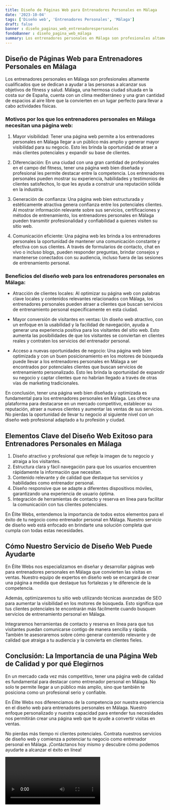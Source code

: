 ```yaml
---
title: Diseño de Páginas Web para Entrenadores Personales en Málaga
date: '2023-10-04'
tags: ['Diseño web', 'Entrenadores Personales', 'Málaga']
draft: false
banner : diseño_paginas_web_entrenadorespersonales
fondoBanner : diseño_pagina_web_málaga
summary: Los entrenadores personales en Málaga son profesionales altamente cualificados que se dedican a ayudar a las personas a alcanzar sus objetivos de fitness y salud. Málaga, una hermosa ciudad situada en la costa sur de España, cuenta con un clima mediterráneo y una gran cantidad de espacios al aire libre que la convierten en un lugar perfecto para llevar a cabo actividades físicas.
---
```


## Diseño de Páginas Web para Entrenadores Personales en Málaga

Los entrenadores personales en Málaga son profesionales altamente cualificados que se dedican a ayudar a las personas a alcanzar sus objetivos de fitness y salud. Málaga, una hermosa ciudad situada en la costa sur de España, cuenta con un clima mediterráneo y una gran cantidad de espacios al aire libre que la convierten en un lugar perfecto para llevar a cabo actividades físicas.

### Motivos por los que los entrenadores personales en Málaga necesitan una página web:

1. Mayor visibilidad: Tener una página web permite a los entrenadores personales en Málaga llegar a un público más amplio y generar mayor visibilidad para su negocio. Esto les brinda la oportunidad de atraer a más clientes potenciales y expandir su base de clientes.

2. Diferenciación: En una ciudad con una gran cantidad de profesionales en el campo del fitness, tener una página web bien diseñada y profesional les permite destacar entre la competencia. Los entrenadores personales pueden mostrar su experiencia, habilidades y testimonios de clientes satisfechos, lo que les ayuda a construir una reputación sólida en la industria.

3. Generación de confianza: Una página web bien estructurada y estéticamente atractiva genera confianza entre los potenciales clientes. Al mostrar información relevante sobre sus servicios, certificaciones y métodos de entrenamiento, los entrenadores personales en Málaga pueden transmitir profesionalidad y confiabilidad a quienes visiten su sitio web.

4. Comunicación eficiente: Una página web les brinda a los entrenadores personales la oportunidad de mantener una comunicación constante y efectiva con sus clientes. A través de formularios de contacto, chat en vivo o incluso blogs, pueden responder preguntas, brindar consejos y mantenerse conectados con su audiencia, incluso fuera de las sesiones de entrenamiento personal.

### Beneficios del diseño web para los entrenadores personales en Málaga:

- Atracción de clientes locales: Al optimizar su página web con palabras clave locales y contenidos relevantes relacionados con Málaga, los entrenadores personales pueden atraer a clientes que buscan servicios de entrenamiento personal específicamente en esta ciudad.

- Mayor conversión de visitantes en ventas: Un diseño web atractivo, con un enfoque en la usabilidad y la facilidad de navegación, ayuda a generar una experiencia positiva para los visitantes del sitio web. Esto aumenta las posibilidades de que los visitantes se conviertan en clientes reales y contraten los servicios del entrenador personal.

- Acceso a nuevas oportunidades de negocio: Una página web bien optimizada y con un buen posicionamiento en los motores de búsqueda puede llevar a los entrenadores personales en Málaga a ser encontrados por potenciales clientes que buscan servicios de entrenamiento personalizado. Esto les brinda la oportunidad de expandir su negocio y captar clientes que no habrían llegado a través de otras vías de marketing tradicionales.

En conclusión, tener una página web bien diseñada y optimizada es fundamental para los entrenadores personales en Málaga. Les ofrece una plataforma para destacarse en un mercado competitivo, establecer su reputación, atraer a nuevos clientes y aumentar las ventas de sus servicios. No pierdas la oportunidad de llevar tu negocio al siguiente nivel con un diseño web profesional adaptado a tu profesión y ciudad.

<GifSeo />

<Cta />

## Elementos Clave del Diseño Web Exitoso para Entrenadores Personales en Málaga

1. Diseño atractivo y profesional que refleje la imagen de tu negocio y atraiga a los visitantes.
2. Estructura clara y fácil navegación para que los usuarios encuentren rápidamente la información que necesitan.
3. Contenido relevante y de calidad que destaque tus servicios y habilidades como entrenador personal.
4. Diseño responsive que se adapte a diferentes dispositivos móviles, garantizando una experiencia de usuario óptima.
5. Integración de herramientas de contacto y reserva en línea para facilitar la comunicación con tus clientes potenciales.

En Élite Webs, entendemos la importancia de todos estos elementos para el éxito de tu negocio como entrenador personal en Málaga. Nuestro servicio de diseño web está enfocado en brindarte una solución completa que cumpla con todas estas necesidades.

## Cómo Nuestro Servicio de Diseño Web Puede Ayudarte

En Élite Webs nos especializamos en diseñar y desarrollar páginas web para entrenadores personales en Málaga que convierten las visitas en ventas. Nuestro equipo de expertos en diseño web se encargará de crear una página a medida que destaque tus fortalezas y te diferencie de la competencia.

Además, optimizaremos tu sitio web utilizando técnicas avanzadas de SEO para aumentar la visibilidad en los motores de búsqueda. Esto significa que tus clientes potenciales te encontrarán más fácilmente cuando busquen servicios de entrenamiento personal en Málaga.

Integraremos herramientas de contacto y reserva en línea para que tus visitantes puedan comunicarse contigo de manera sencilla y rápida. También te asesoraremos sobre cómo generar contenido relevante y de calidad que atraiga a tu audiencia y la convierta en clientes fieles.

## Conclusión: La Importancia de una Página Web de Calidad y por qué Elegirnos

En un mercado cada vez más competitivo, tener una página web de calidad es fundamental para destacar como entrenador personal en Málaga. No solo te permite llegar a un público más amplio, sino que también te posiciona como un profesional serio y confiable.

En Élite Webs nos diferenciamos de la competencia por nuestra experiencia en el diseño web para entrenadores personales en Málaga. Nuestro enfoque personalizado y nuestra capacidad para entender tus necesidades nos permitirán crear una página web que te ayude a convertir visitas en ventas.

No pierdas más tiempo ni clientes potenciales. Contrata nuestros servicios de diseño web y comienza a potenciar tu negocio como entrenador personal en Málaga. ¡Contáctanos hoy mismo y descubre cómo podemos ayudarte a alcanzar el éxito en línea!

<Video />

<CtaBot job='Entrenadores Personales' city='Málaga'/>

<Gmaps query='Málaga+españa+maps' />